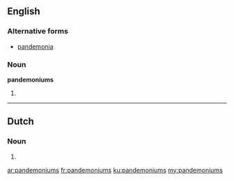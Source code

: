 ==English==

===Alternative forms===
* [[pandemonia]]

===Noun===
'''pandemoniums'''

# {{plural of|[[pandemonium]]}}

----

==Dutch==

===Noun===
{{head|nl}}

# {{nl-noun-form|pl=1|pandemonium}}

[[ar:pandemoniums]]
[[fr:pandemoniums]]
[[ku:pandemoniums]]
[[my:pandemoniums]]